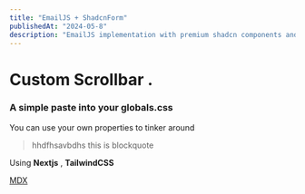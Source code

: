 ```yaml
---
title: "EmailJS + ShadcnForm"
publishedAt: "2024-05-8"
description: "EmailJS implementation with premium shadcn components and responsiveness for all devices. Deployed on Vercel. Built with tailwind, shadcn, Next, TSX."
---
```


# Custom Scrollbar .

### A simple paste into your globals.css

You can use your own properties to tinker around

> hhdfhsavbdhs this is blockquote

Using **Nextjs** , **TailwindCSS**

[MDX](https://mdxjs.com)
